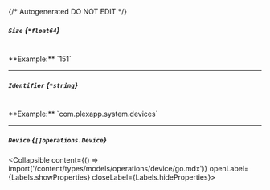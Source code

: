 {/* Autogenerated DO NOT EDIT  */}

##### `Size` *{`*float64`}*
<br/>
**Example:** `151`

---
##### `Identifier` *{`*string`}*
<br/>
**Example:** `com.plexapp.system.devices`

---
##### `Device` *{`[]operations.Device`}*
<Collapsible content={() => import('/content/types/models/operations/device/go.mdx')} openLabel={Labels.showProperties} closeLabel={Labels.hideProperties}>
</Collapsible>


